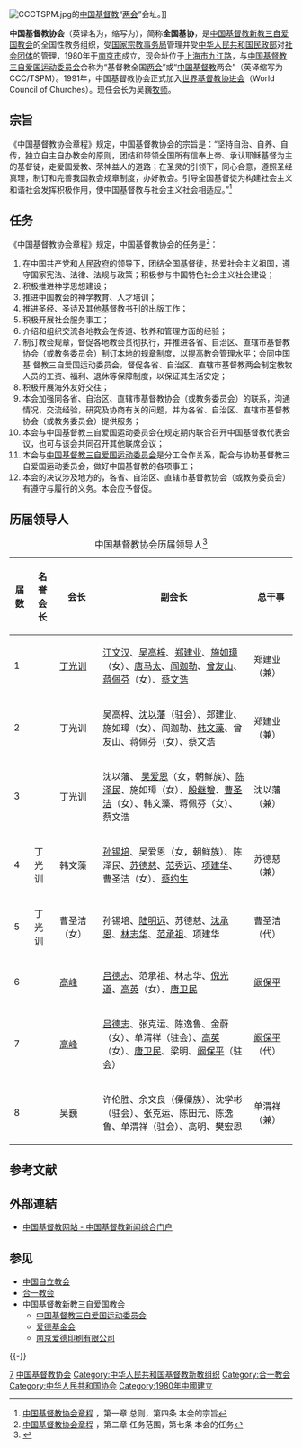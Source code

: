 {{Pathnav|中华人民共和国宗教|中国基督教新教|三自爱国教会}}
[[File:CCCTSPM.jpg|thumb]]的[[中国基督教新教|中国基督教]]“[[两会_(消歧义)|两会]]”会址。]]

'''中国基督教协会'''（英译名为{{lang|en|China Christian Council}}，缩写为{{lang|en|'''CCC'''}}），简称'''全国基协'''，是[[中国基督教新教|中国基督教新教]][[三自爱国教会|三自爱国教会]]的全国性教务组织，受[[国家宗教事务局|国家宗教事务局]]管理并受[[中华人民共和国民政部|中华人民共和国民政部]]对[[社会团体|社会团体]]的管理，1980年于[[南京市|南京市]]成立，现会址位于[[上海市|上海市]][[九江路|九江路]]，与[[中国基督教三自爱国运动委员会|中国基督教三自爱国运动委员会]]合称为“基督教全国[[两会_(消歧义)|两会]]”或“[[中国基督教新教|中国基督教]]两会”（英译缩写为CCC/TSPM）。1991年，中国基督教协会正式加入[[世界基督教协进会|世界基督教协进会]]（World Council of Churches）。现任会长为吴巍[[牧师|牧师]]。

== 宗旨 ==
《中国基督教协会章程》规定，中国基督教协会的宗旨是：“坚持自治、自养、自传，独立自主自办教会的原则，团结和带领全国所有信奉上帝、承认耶稣基督为主的基督徒，走爱国爱教、荣神益人的道路；在圣灵的引领下，同心合意，遵照圣经真理，制订和完善我国教会规章制度，办好教会。引导全国基督徒为构建社会主义和谐社会发挥积极作用，使中国基督教与社会主义社会相适应。”<ref name="宗旨">[http://www.ccctspm.org/quanguolianghui/zhangcheng_jixie.html 中国基督教协会章程] {{Wayback|url=http://www.ccctspm.org/quanguolianghui/zhangcheng_jixie.html |date=20130921042454 }}，第一章 总则，第四条 本会的宗旨</ref>

== 任务 ==
《中国基督教协会章程》规定，中国基督教协会的任务是<ref name="任务">[http://www.ccctspm.org/quanguolianghui/zhangcheng_jixie.html 中国基督教协会章程] {{Wayback|url=http://www.ccctspm.org/quanguolianghui/zhangcheng_jixie.html |date=20130921042454 }}，第二章 任务范围，第七条 本会的任务</ref>：
# 在中国共产党和[[中华人民共和国政府|人民政府]]的领导下，团结全国基督徒，热爱社会主义祖国，遵守国家宪法、法律、法规与政策；积极参与中国特色社会主义社会建设；
# 积极推进神学思想建设；
# 推进中国教会的神学教育、人才培训；
# 推进圣经、圣诗及其他基督教书刊的出版工作；
# 积极开展社会服务事工；
# 介绍和组织交流各地教会在传道、牧养和管理方面的经验；
# 制订教会规章，督促各地教会贯彻执行，并推进各省、自治区、直辖市基督教协会（或教务委员会）制订本地的规章制度，以提高教会管理水平；会同中国基 督教三自爱国运动委员会，督促各省、自治区、直辖市基督教两会制定教牧人员的工资、福利、退休等保障制度，以保证其生活安定；
# 积极开展海外友好交往；
# 本会加强同各省、自治区、直辖市基督教协会（或教务委员会）的联系，沟通情况，交流经验，研究及协商有关的问题，并为各省、自治区、直辖市基督教协会（或教务委员会）提供服务；
# 本会与中国基督教三自爱国运动委员会在规定期内联合召开中国基督教代表会议，也可与该会共同召开其他联席会议；
# 本会与[[中国基督教三自爱国运动委员会|中国基督教三自爱国运动委员会]]是分工合作关系，配合与协助基督教三自爱国运动委员会，做好中国基督教的各项事工；
# 本会的决议涉及地方的，各省、自治区、直辖市基督教协会（或教务委员会）有遵守与履行的义务。本会应予督促。

== 历届领导人 ==
{| class="wikitable"
|+ 中国基督教协会历届领导人<ref>{{Cite web |url=http://www.ccctspm.org/quanguolianghui/renyuanzucheng.html |title=人员组成 - 中国基督教网站 - 中国基督教新闻综合门户 |accessdate=2010-09-02 |archive-date=2010-08-07 |archive-url=https://web.archive.org/web/20100807112043/http://www.ccctspm.org/quanguolianghui/renyuanzucheng.html |dead-url=no }}</ref>
|-
! 届数 !! 名誉会长 !! 会长 !! 副会长 !! 总干事
|-
| 1 |||| [[丁光训|丁光训]] || [[江文汉|江文汉]]、[[吴高梓|吴高梓]]、[[郑建业|郑建业]]、[[施如璋|施如璋]]（女）、[[唐马太|唐马太]]、[[阎迦勒|阎迦勒]]、[[曾友山|曾友山]]、[[蒋佩芬|蒋佩芬]]（女）、[[蔡文浩|蔡文浩]] || 郑建业（兼）
|-
| 2 |||| 丁光训 || 吴高梓、[[沈以藩|沈以藩]]（驻会）、郑建业、施如璋（女）、阎迦勒、[[韩文藻|韩文藻]]、曾友山、蒋佩芬（女）、蔡文浩 || 郑建业（兼）
|-
| 3 |||| 丁光训 || 沈以藩、 [[吴爱恩|吴爱恩]]（女，朝鲜族）、[[陳澤民_(神學家)|陈泽民]]、施如璋（女）、[[殷继增|殷继增]]、[[曹圣洁|曹圣洁]]（女）、韩文藻、蒋佩芬（女）、蔡文浩 || 沈以藩（兼）
|-
| 4 || 丁光训 || 韩文藻 || [[孙锡培|孙锡培]]、吴爱恩（女，朝鲜族）、陈泽民、[[苏德慈|苏德慈]]、[[范秀远|范秀远]]、[[项建华|项建华]]、曹圣洁（女）、[[蔡约生|蔡约生]] || 苏德慈（兼）
|-
| 5 || 丁光训 || 曹圣洁（女） || 孙锡培、[[陆明远|陆明远]]、苏德慈、[[沈承恩|沈承恩]]、[[林志华_(基协)|林志华]]、[[范承祖|范承祖]]、项建华 || 曹圣洁（代）
|-
| 6 |||| [[高峰_(牧师)|高峰]] || [[吕德志|吕德志]]、范承祖、林志华、[[倪光道|倪光道]]、[[高英_(基协)|高英]]（女）、[[唐卫民|唐卫民]] || [[阚保平|阚保平]]
|-
| 7 |||| [[高峰_(牧师)|高峰]] || [[吕德志|吕德志]]、张克运、陈逸鲁、金蔚（女）、单渭祥（驻会）、[[高英_(基协)|高英]]（女）、[[唐卫民|唐卫民]]、梁明、[[阚保平|阚保平]]（驻会） || [[阚保平|阚保平]]（代）
|-
| 8 |||| 吴巍 || 许伦胜、余文良（傈僳族）、沈学彬（驻会）、张克运、陈田元、陈逸鲁、单渭祥（驻会）、高明、樊宏恩 || 单渭祥（兼）
|}

== 参考文献 ==
{{Reflist|35em}}

== 外部連結 ==
* [http://www.ccctspm.org 中国基督教网站 - 中国基督教新闻综合门户]{{Wayback|url=http://www.ccctspm.org/ |date=20180930044246 }}

== 参见 ==
{{Portal|中华人民共和国|基督教|上海}}
* [[中国自立教会|中国自立教会]]
* [[合一教会|合一教会]]
* [[中国基督教新教|中国基督教新教]][[三自爱国教会|三自爱国教会]]
** [[中国基督教三自爱国运动委员会|中国基督教三自爱国运动委员会]]
** [[爱德基金会|爱德基金会]]
** [[南京爱德印刷有限公司|南京爱德印刷有限公司]]

{{-}}
{{中國基督教史|PRC}}
{{中國自立教會}}
{{中华人民共和国宗教}}

[[Category:中华人民共和国全国性宗教团体|7]]
[[Category:中国基督教协会|]]
[[Category:中华人民共和国基督教新教组织|Category:中华人民共和国基督教新教组织]]
[[Category:合一教会|Category:合一教会]]
[[Category:中华人民共和国协会|Category:中华人民共和国协会]]
[[Category:1980年中國建立|Category:1980年中國建立]]